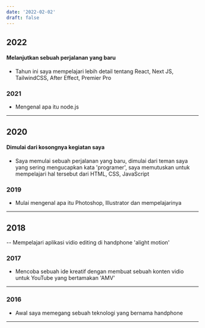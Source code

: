 ```yaml
---
date: '2022-02-02'
draft: false
---
```


## 2022

#### Melanjutkan sebuah perjalanan yang baru

- Tahun ini saya mempelajari lebih detail tentang React, Next JS, TailwindCSS, After Effect, Premier Pro

### 2021

- Mengenal apa itu node.js

---

## 2020

#### Dimulai dari kosongnya kegiatan saya

- Saya memulai sebuah perjalanan yang baru, dimulai dari teman saya yang sering mengucapkan kata 'programer', saya memutuskan untuk mempelajari hal tersebut dari HTML, CSS, JavaScript 

### 2019

- Mulai mengenal apa itu Photoshop, Illustrator dan mempelajarinya

---

## 2018

-- Mempelajari aplikasi vidio editing di handphone 'alight motion'

### 2017

- Mencoba sebuah ide kreatif dengan membuat sebuah konten vidio untuk YouTube yang bertamakan 'AMV'

---

### 2016

- Awal saya memegang sebuah teknologi yang bernama handphone

---
